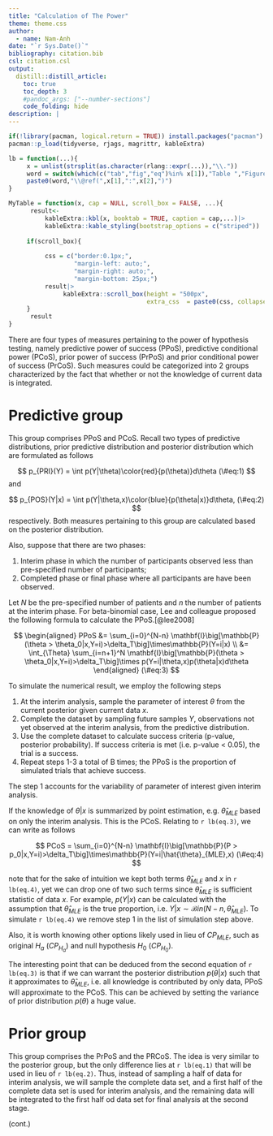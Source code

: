 ```yaml
---
title: "Calculation of The Power"
theme: theme.css
author:
  - name: Nam-Anh
date: "`r Sys.Date()`"
bibliography: citation.bib
csl: citation.csl
output:
  distill::distill_article:
    toc: true
    toc_depth: 3
    #pandoc_args: ["--number-sections"]
    code_folding: hide
description: |
---
```


\newcommand{\mf}[1]{\mathfrak{#1}}
\newcommand{\bf}[1]{\boldsymbol{#1}}
\usepackage{bbm}


```r
if(!library(pacman, logical.return = TRUE)) install.packages("pacman")
pacman::p_load(tidyverse, rjags, magrittr, kableExtra)

lb = function(...){
     x = unlist(strsplit(as.character(rlang::expr(...)),"\\."))
     word = switch(which(c("tab","fig","eq")%in% x[1]),"Table ","Figure ","Eq.")
     paste0(word,"\\@ref(",x[1],":",x[2],")")
}

MyTable = function(x, cap = NULL, scroll_box = FALSE, ...){
      result<-
          kableExtra::kbl(x, booktab = TRUE, caption = cap,...)|>
          kableExtra::kable_styling(bootstrap_options = c("striped"))
     
     if(scroll_box){
          
          css = c("border:0.1px;", 
                  "margin-left: auto;", 
                  "margin-right: auto;", 
                  "margin-bottom: 25px;")
          result|>  
               kableExtra::scroll_box(height = "500px",
                                      extra_css  = paste0(css, collapse = ""))
     }
      result
}
```

There are four types of measures pertaining to the power of hypothesis testing, namely predictive power of success (PPoS), predictive conditional power (PCoS), prior power of success (PrPoS) and prior conditional power of success (PrCoS). Such measures could be categorized into 2 groups characterized by the fact that whether or not the knowledge of current data is integrated.

# Predictive group 

This group comprises PPoS and PCoS. Recall two types of predictive distributions, prior predictive distribution and posterior distribution which are formulated as follows

$$
p_{PRI}(Y) = \int p(Y|\theta)\color{red}{p(\theta)}d\theta
(\#eq:1)
$$
and 

$$
p_{POS}(Y|x) = \int p(Y|\theta,x)\color{blue}{p(\theta|x)}d\theta,
(\#eq:2)
$$
respectively. Both measures pertaining to this group are calculated based on the posterior distribution.

Also, suppose that there are two phases: 

1. Interim phase in which the number of participants observed less than pre-specified number of participants;
2. Completed phase or final phase where all participants are have been observed.

Let $N$ be the pre-specified number of patients and $n$ the number of patients at the interim phase. For beta-binomial case, Lee and colleague proposed the following formula to calculate the PPoS.[@lee2008]

$$
\begin{aligned}
PPoS &= \sum_{i=0}^{N-n} \mathbf{I}\big[\mathbb{P}(\theta > \theta_0|x,Y=i)>\delta_T\big]\times\mathbb{P}(Y=i|x) \\
&= \int_{\Theta} \sum_{i=n+1}^N \mathbf{I}\big[\mathbb{P}(\theta > \theta_0|x,Y=i)>\delta_T\big]\times
p(Y=i|\theta,x)p(\theta|x)d\theta
\end{aligned}
(\#eq:3)
$$

To simulate the numerical result, we employ the following steps

1. At the interim analysis, sample the parameter of interest $\theta$ from the current posterior given current data $x$.
2. Complete the dataset by sampling future samples $Y$, observations not yet observed at the interim analysis, from the predictive distribution.
3. Use the complete dataset to calculate success criteria (p-value, posterior probability). If success criteria is met (i.e. p-value < 0.05), the trial is a success. 
4. Repeat steps 1-3 a total of B times; the PPoS is the proportion of simulated trials that achieve success.

The step 1 accounts for the variability of parameter of interest given interim analysis.

If the knowledge of $\theta|x$ is summarized by point estimation, e.g. $\hat{\theta}_{MLE}$ based on only the interim analysis. This is the PCoS. Relating to `r lb(eq.3)`, we can write as follows

$$
PCoS = \sum_{i=0}^{N-n} \mathbf{I}\big[\mathbb{P}(P > p_0|x,Y=i)>\delta_T\big]\times\mathbb{P}(Y=i|\hat{\theta}_{MLE},x) 
(\#eq:4)
$$

note that for the sake of intuition we kept both terms $\hat{\theta}_{MLE}$ and $x$ in `r lb(eq.4)`, yet we can drop one of two such terms since $\hat{\theta}_{MLE}$ is sufficient statistic of data $x$. For example, $p(Y|x)$ can be calculated with the assumption that $\hat{\theta}_{MLE}$ is the true proportion, i.e. $Y|x \sim \mathcal{B}in(N-n,\hat{\theta}_{MLE})$. To simulate `r lb(eq.4)` we remove step 1 in the list of simulation step above. 

Also, it is worth knowing other options likely used in lieu of $CP_{MLE}$, such as original $H_a$ $(CP_{H_a})$ and null hypothesis $H_0$ $(CP_{H_0})$. 

The interesting point that can be deduced from the second equation of `r lb(eq.3)` is that if we can warrant the posterior distribution $p(\theta|x)$ such that it approximates to $\hat{\theta}_{MLE}$, i.e. all knowledge is contributed by only data, PPoS will approximate to the PCoS. This can be achieved by setting the variance of prior distribution $p(\theta)$ a huge value. 

# Prior group

This group comprises the PrPoS and the PRCoS. The idea is very similar to the posterior group, but the only difference lies at `r lb(eq.1)` that will be used in lieu of `r lb(eq.2)`. Thus, instead of sampling a half of data for interim analysis, we will sample the complete data set, and a first half of the complete data set is used for interim analysis, and the remaining data will be integrated to the first half od data set for final analysis at the second stage.   

(cont.)






























